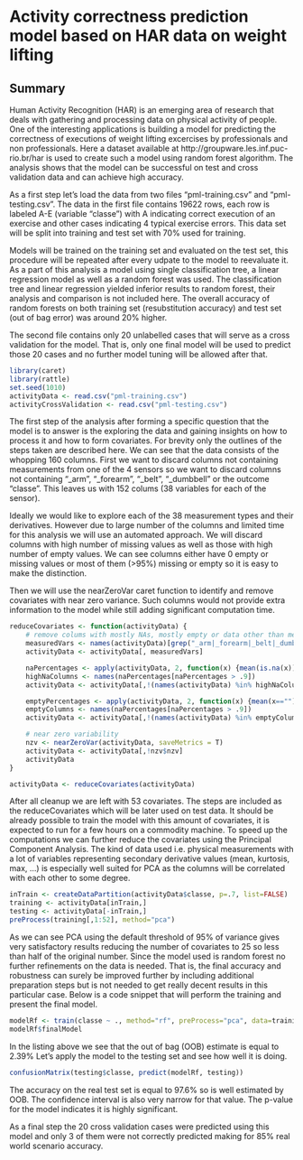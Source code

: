 Activity correctness prediction model based on HAR data on weight lifting
========================================================
  
  
## Summary
Human Activity Recognition (HAR) is an emerging area of research that deals with gathering and processing data on physical activity of people. One of the interesting applications is building a model for predicting the correctness of executions of weight lifting excercises by professionals and non professionals. Here a dataset available at http://groupware.les.inf.puc-rio.br/har is used to create such a model using random forest algorithm. The analysis shows that the model can be successful on test and cross validation data and can achieve high accuracy.

As a first step let's load the data from two files "pml-training.csv" and "pml-testing.csv". 
The data in the first file contains 19622 rows, each row is labeled A-E (variable "classe") with A indicating correct execution of an exercise and other cases indicating 4 typical exercise errors. This data set will be split into training and test set with 70% used for training.

Models will be trained on the training set and evaluated on the test set, this procedure will be repeated after every udpate to the model to reevaluate it. As a part of this analysis a model using single classification tree, a linear regression model as well as a random forest was used. The classification tree and linear regression yielded inferior results to random forest, their analysis and comparison is not included here. The overall accuracy of random forests on both training set (resubstitution accuracy) and test set (out of bag error) was around 20% higher.

The second file contains only 20 unlabelled cases that will serve as a cross validation for the model. That is, only one final model will be used to predict those 20 cases and no further model tuning will be allowed after that.

```r
library(caret)
library(rattle)
set.seed(1010)
activityData <- read.csv("pml-training.csv")
activityCrossValidation <- read.csv("pml-testing.csv")
```

The first step of the analysis after forming a specific question that the model is to answer is the exploring the data and gaining insights on how to process it and how to form covariates. For brevity only the outlines of the steps taken are described here. We can see that the data consists of the whopping 160 columns. First we want to discard columns not containing measurements from one of the 4 sensors so we want to discard columns not containing "_arm", "_forearm", "_belt", "_dumbbell" or the outcome "classe". This leaves us with 152 colums (38 variables for each of the sensor).  

Ideally we would like to explore each of the 38 measurement types and their derivatives. However due to large number of the columns and limited time for this analysis we will use an automated approach. We will discard columns with high number of missing values as well as those with high number of empty values. We can see columns either have 0 empty or missing values or most of them (>95%) missing or empty so it is easy to make the distinction.

Then we will use the nearZeroVar caret function to identify and remove covariates with near zero variance. Such columns would not provide extra information to the model while still adding significant computation time. 

```r
reduceCovariates <- function(activityData) {
	# remove colums with mostly NAs, mostly empty or data other than measurements from sensors
	measuredVars <- names(activityData)[grep("_arm|_forearm|_belt|_dumbbell|classe", names(activityData))]
	activityData <- activityData[, measuredVars]

	naPercentages <- apply(activityData, 2, function(x) {mean(is.na(x))})
	highNaColumns <- names(naPercentages[naPercentages > .9])
	activityData <- activityData[,!(names(activityData) %in% highNaColumns)]

	emptyPercentages <- apply(activityData, 2, function(x) {mean(x=="")})
	emptyColumns <- names(naPercentages[naPercentages > .9])
	activityData <- activityData[,!(names(activityData) %in% emptyColumns)]

	# near zero variability
	nzv <- nearZeroVar(activityData, saveMetrics = T)
	activityData <- activityData[,!nzv$nzv]
	activityData
}

activityData <- reduceCovariates(activityData)
```

After all cleanup we are left with 53 covariates. The steps are included as the reduceCovariates which will be later used on test data. It should be already possible to train the model with this amount of covariates, it is expected to run for a few hours on a commodity machine. To speed up the computations we can further reduce the covariates using the Principal Component Analysis. The kind of data used i.e. physical measurements with a lot of variables representing secondary derivative values (mean, kurtosis, max, ...) is especially well suited for PCA as the columns will be correlated with each other to some degree.

```r
inTrain <- createDataPartition(activityData$classe, p=.7, list=FALSE)
training <- activityData[inTrain,]
testing <- activityData[-inTrain,]
preProcess(training[,1:52], method="pca")
```

As we can see PCA using the default threshold of 95% of variance gives very satisfactory results reducing the number of covariates to 25 so less than half of the original number. Since the model used is random forest no further refinements on the data is needed. That is, the final accuracy and robustness can surely be improved further by including additional preparation steps but is not needed to get really decent results in this particular case. Below is a code snippet that will perform the training and present the final model.

```r
modelRf <- train(classe ~ ., method="rf", preProcess="pca", data=training)
modelRf$finalModel

```  

In the listing above we see that the out of bag (OOB) estimate is equal to 2.39%
Let's apply the model to the testing set and see how well it is doing.

```r
confusionMatrix(testing$classe, predict(modelRf, testing))

```

The accuracy on the real test set is equal to 97.6% so is well estimated by OOB. The confidence interval is also very narrow for that value. The p-value for the model indicates it is highly significant.  

As a final step the 20 cross validation cases were predicted using this model and only 3 of them were not correctly predicted making for 85% real world scenario accuracy.  
